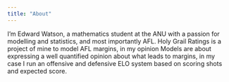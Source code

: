 ```yaml
---
title: "About"
---
```


I'm Edward Watson, a mathematics student at the ANU with a passion for modelling and statistics, and most importantly AFL. Holy Grail Ratings is a project of mine to model AFL margins, in my opinion Models are about expressing a well quantified opinion about what leads to margins, in my case I run an offensive and defensive ELO system based on scoring shots and expected score.
